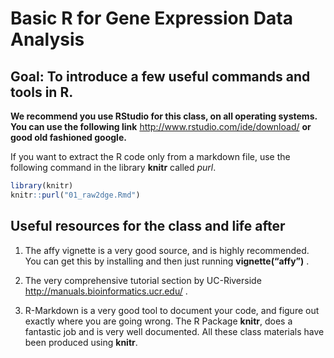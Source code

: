 Basic R for Gene Expression Data Analysis
========================================================

Goal: To introduce a few useful commands and tools in R.
--------------------------------------------------------

**We recommend you use RStudio for this class, on all operating systems. You can use the following link** [http://www.rstudio.com/ide/download/](http://www.rstudio.com/ide/download/) **or good old fashioned google.**

If you want to extract the R code only from a markdown file, use the following command in the library **knitr** called *purl*.

```r
library(knitr)
knitr::purl("01_raw2dge.Rmd")
```

Useful resources for the class and life after
-------------------------------

1. The affy vignette is a very good source, and is highly recommended. You can get this by installing and then just running **vignette("affy")** .

2. The very comprehensive tutorial section by UC-Riverside [http://manuals.bioinformatics.ucr.edu/](http://manuals.bioinformatics.ucr.edu/) .

3. R-Markdown is a very good tool to document your code, and figure out exactly where you are going wrong. The R Package **knitr**, does a fantastic job and is very well documented. All these class materials have been produced using **knitr**.
